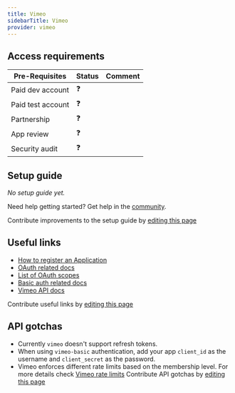```yaml
---
title: Vimeo
sidebarTitle: Vimeo
provider: vimeo
---
```




<Overview />
<PreBuiltTooling />
<PreBuiltUseCases />

## Access requirements
| Pre-Requisites | Status | Comment|
| - | - | - |
| Paid dev account | ❓ |  |
| Paid test account | ❓ |  |
| Partnership | ❓ | |
| App review | ❓ |  |
| Security audit | ❓ | |


## Setup guide

_No setup guide yet._

<Tip>Need help getting started? Get help in the [community](https://nango.dev/slack).</Tip>

<Note>Contribute improvements to the setup guide by [editing this page](https://github.com/nangohq/nango/tree/master/docs-v2/integrations/all/vimeo.mdx)</Note>


## Useful links

-   [How to register an Application](https://developer.vimeo.com/api/guides/start#register-your-app)
-   [OAuth related docs](https://developer.vimeo.com/api/authentication)
-   [List of OAuth scopes](https://developer.vimeo.com/api/authentication#table-1)
-   [Basic auth related docs](https://developer.vimeo.com/api/authentication#working-with-basic-authentication)
-   [Vimeo API docs](https://developer.vimeo.com/api/reference)

<Note>Contribute useful links by [editing this page](https://github.com/nangohq/nango/tree/master/docs-v2/integrations/all/vimeo.mdx)</Note>

## API gotchas
-   Currently `vimeo` doesn't support refresh tokens.
-   When using `vimeo-basic` authentication, add your app `client_id` as the username and `client_secret` as the password.
-   Vimeo enforces different rate limits based on the membership level. For more details check [Vimeo rate limits](https://developer.vimeo.com/guidelines/rate-limiting)
<Note>Contribute API gotchas by [editing this page](https://github.com/nangohq/nango/tree/master/docs-v2/integrations/all/vimeo.mdx)</Note>

